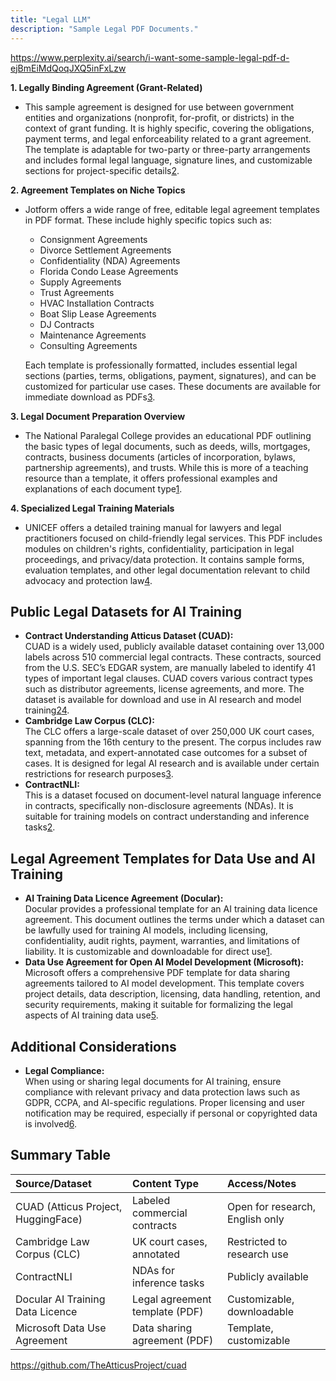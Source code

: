 ```yaml
---
title: "Legal LLM"
description: "Sample Legal PDF Documents."
---
```


https://www.perplexity.ai/search/i-want-some-sample-legal-pdf-d-ejBmEiMdQoqJXQ5inFxLzw

**1. Legally Binding Agreement (Grant-Related)**

- This sample agreement is designed for use between government entities and organizations (nonprofit, for-profit, or districts) in the context of grant funding. It is highly specific, covering the obligations, payment terms, and legal enforceability related to a grant agreement. The template is adaptable for two-party or three-party arrangements and includes formal legal language, signature lines, and customizable sections for project-specific details[2](https://dlg.ky.gov/DLG%20Documents/Legally%20Binding%20Agreement%20\(Attachment%2011-03\).pdf).

**2. Agreement Templates on Niche Topics**

- Jotform offers a wide range of free, editable legal agreement templates in PDF format. These include highly specific topics such as:
  - Consignment Agreements
  - Divorce Settlement Agreements
  - Confidentiality (NDA) Agreements
  - Florida Condo Lease Agreements
  - Supply Agreements
  - Trust Agreements
  - HVAC Installation Contracts
  - Boat Slip Lease Agreements
  - DJ Contracts
  - Maintenance Agreements
  - Consulting Agreements

  Each template is professionally formatted, includes essential legal sections (parties, terms, obligations, payment, signatures), and can be customized for particular use cases. These documents are available for immediate download as PDFs[3](https://www.jotform.com/pdf-templates/agreement).

**3. Legal Document Preparation Overview**

- The National Paralegal College provides an educational PDF outlining the basic types of legal documents, such as deeds, wills, mortgages, contracts, business documents (articles of incorporation, bylaws, partnership agreements), and trusts. While this is more of a teaching resource than a template, it offers professional examples and explanations of each document type[1](https://www.nationalparalegal.edu/Slides_New/Legal_Document_Prep/SH/Slides_01.pdf).

**4. Specialized Legal Training Materials**

- UNICEF offers a detailed training manual for lawyers and legal practitioners focused on child-friendly legal services. This PDF includes modules on children's rights, confidentiality, participation in legal proceedings, and privacy/data protection. It contains sample forms, evaluation templates, and other legal documentation relevant to child advocacy and protection law[4](https://www.unicef.org/eca/media/34161/file/Child-Friendly%20Legal%20Services:%20A%20training%20Manual%20for%20lawyers%20and%20other%20legal%20practitioners%20%20Facilitator%E2%80%99s%20Handbook.pdf).

## **Public Legal Datasets for AI Training**

- **Contract Understanding Atticus Dataset (CUAD):**\
  CUAD is a widely used, publicly available dataset containing over 13,000 labels across 510 commercial legal contracts. These contracts, sourced from the U.S. SEC’s EDGAR system, are manually labeled to identify 41 types of important legal clauses. CUAD covers various contract types such as distributor agreements, license agreements, and more. The dataset is available for download and use in AI research and model training[2](https://www.genieai.co/blog/legal-ai-available-datasets)[4](https://huggingface.co/datasets/theatticusproject/cuad-qa).
- **Cambridge Law Corpus (CLC):**\
  The CLC offers a large-scale dataset of over 250,000 UK court cases, spanning from the 16th century to the present. The corpus includes raw text, metadata, and expert-annotated case outcomes for a subset of cases. It is designed for legal AI research and is available under certain restrictions for research purposes[3](https://papers.ssrn.com/sol3/papers.cfm?abstract_id=4763429).
- **ContractNLI:**\
  This is a dataset focused on document-level natural language inference in contracts, specifically non-disclosure agreements (NDAs). It is suitable for training models on contract understanding and inference tasks[2](https://www.genieai.co/blog/legal-ai-available-datasets).

## **Legal Agreement Templates for Data Use and AI Training**

- **AI Training Data Licence Agreement (Docular):**\
  Docular provides a professional template for an AI training data licence agreement. This document outlines the terms under which a dataset can be lawfully used for training AI models, including licensing, confidentiality, audit rights, payment, warranties, and limitations of liability. It is customizable and downloadable for direct use[1](https://docular.net/documents/template/6112/ai-training-data-licence-agreement).
- **Data Use Agreement for Open AI Model Development (Microsoft):**\
  Microsoft offers a comprehensive PDF template for data sharing agreements tailored to AI model development. This template covers project details, data description, licensing, data handling, retention, and security requirements, making it suitable for formalizing the legal aspects of AI training data use[5](https://cdn-dynmedia-1.microsoft.com/is/content/microsoftcorp/microsoft/msc/documents/presentations/CSR/DUA-OAI-1-1.pdf).

## **Additional Considerations**

- **Legal Compliance:**\
  When using or sharing legal documents for AI training, ensure compliance with relevant privacy and data protection laws such as GDPR, CCPA, and AI-specific regulations. Proper licensing and user notification may be required, especially if personal or copyrighted data is involved[6](https://www.termsfeed.com/blog/terms-conditions-privacy-policy-ai-training/).

## **Summary Table**

| **Source/Dataset**                  | **Content Type**               | **Access/Notes**                |
| :---------------------------------- | :----------------------------- | :------------------------------ |
| CUAD (Atticus Project, HuggingFace) | Labeled commercial contracts   | Open for research, English only |
| Cambridge Law Corpus (CLC)          | UK court cases, annotated      | Restricted to research use      |
| ContractNLI                         | NDAs for inference tasks       | Publicly available              |
| Docular AI Training Data Licence    | Legal agreement template (PDF) | Customizable, downloadable      |
| Microsoft Data Use Agreement        | Data sharing agreement (PDF)   | Template, customizable          |

https://github.com/TheAtticusProject/cuad